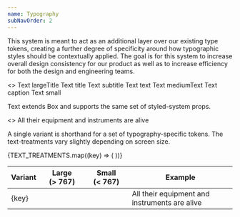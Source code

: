 ```yaml
---
name: Typography
subNavOrder: 2
---
```


This system is meant to act as an additional layer over our existing type
tokens, creating a further degree of specificity around how typographic styles
should be contextually applied. The goal is for this system to increase overall
design consistency for our product as well as to increase efficiency for both
the design and engineering teams.

<Playground showToggle={true} title="Text" expanded={true}>
  <>
    <Text variant="largeTitle">Text largeTitle</Text>
    <Text variant="title">Text title</Text>
    <Text variant="subtitle">Text subtitle</Text>
    <Text variant="text">Text text</Text>
    <Text variant="mediumText">Text mediumText</Text>
    <Text variant="caption">Text caption</Text>
    <Text variant="small">Text small</Text>
  </>
</Playground>

<Separator my={1} />

Text extends Box and supports the same set of styled-system props.

<Playground showToggle={true} title="Text" expanded={true}>
  <>
    <Text
      variant="largeTitle"
      py={3}
      px={4}
      bg="purple100"
      color="white100"
      borderRadius={6}
      textAlign="center"
    >
      All their equipment and instruments are alive
    </Text>
  </>
</Playground>

<Separator my={1} />

A single variant is shorthand for a set of typography-specific tokens. The
text-treatments vary slightly depending on screen size.

<Table mb={4}>
  <thead>
    <tr>
      <th>
        <Text variant="small">Variant</Text>
      </th>
      <th>
        <Text variant="small">Large (&gt;&nbsp;767)</Text>
      </th>
      <th>
        <Text variant="small">Small (&lt;&nbsp;767)</Text>
      </th>
      <th>
        <Text variant="small">Example</Text>
      </th>
    </tr>
  </thead>

  <tbody>
    {TEXT_TREATMENTS.map((key) => (
      <tr key={key}>
        <td>
          <Text variant="small">{key}</Text>
        </td>
        <td>
          <TextSpecification
            size="large"
            treatment={TEXT_VARIANTS.large[key]}
          />
        </td>
        <td>
          <TextSpecification
            size="small"
            treatment={TEXT_VARIANTS.small[key]}
          />
        </td>
        <td>
          <Text variant={key}>
            All their equipment and instruments are alive
          </Text>
        </td>
      </tr>
    ))}
  </tbody>
</Table>
